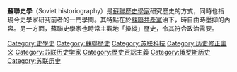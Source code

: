 {{Expand English|Historiography in the Soviet Union}}

'''蘇聯史學'''（Soviet historiography）是[[蘇聯|蘇聯]][[歷史學家|歷史學家]]研究歷史的方式，同時也指現今史學家研究前者的一門學問。其特點在於[[蘇聯共產黨|蘇聯共產黨]]治下，時自由時壓抑的內容。另一方面，蘇聯史學家也時常主觀地「操縱」歷史，令其符合政治需要。

[[Category:史學史|Category:史學史]]
[[Category:蘇聯歷史|Category:蘇聯歷史]]
[[Category:苏联科技|Category:苏联科技]]
[[Category:历史修正主义|Category:历史修正主义]]
[[Category:苏联历史学家|Category:苏联历史学家]]
[[Category:歷史否認主義|Category:歷史否認主義]]
[[Category:俄罗斯历史|Category:俄罗斯历史]]
[[Category:苏联历史|Category:苏联历史]]
